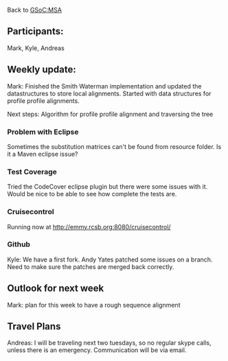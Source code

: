 Back to [[GSoC:MSA]]

==Participants:==
Mark, Kyle, Andreas

==Weekly update:==

Mark: Finished the Smith Waterman implementation and updated the datastructures to store local alignments. Started with data structures for profile profile alignments.

Next steps: Algorithm for profile profile alignment and traversing the tree


===Problem with Eclipse===
Sometimes the substitution matrices can't be found from resource folder. Is it a Maven eclipse issue?

===Test Coverage===
Tried the CodeCover eclipse plugin but there were some issues with it. Would be nice to be able to see how complete the tests are. 

===Cruisecontrol===
Running now at [http://emmy.rcsb.org:8080/cruisecontrol/ http://emmy.rcsb.org:8080/cruisecontrol/]

===Github===
Kyle: We have a first fork. Andy Yates patched some issues on a branch. Need to make sure the patches are merged back correctly.

== Outlook for next week ==
Mark: plan for this week to have a rough sequence alignment

== Travel Plans ==
Andreas: I will be traveling next two tuesdays, so no regular skype calls, unless there is an emergency. Communication will be via email.